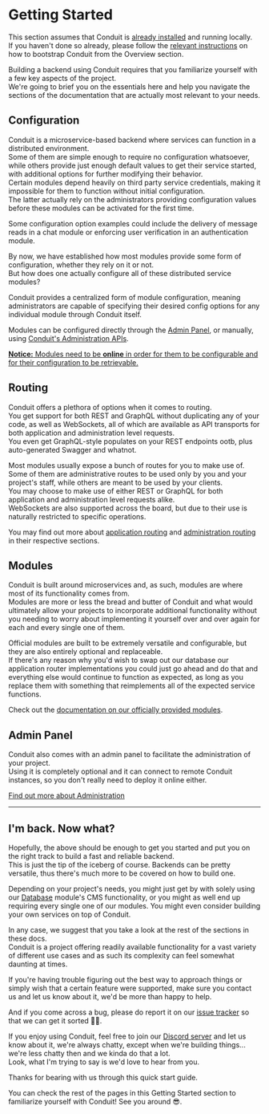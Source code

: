 # Getting Started

This section assumes that Conduit is [already installed](../installation) and running locally.<br />
If you haven't done so already, please follow the [relevant instructions](../installation) on how to bootstrap Conduit from the Overview section.

Building a backend using Conduit requires that you familiarize yourself with a few key aspects of the project.<br />
We're going to brief you on the essentials here and help you navigate the sections of the documentation that are actually most relevant to your needs.

## Configuration

Conduit is a microservice-based backend where services can function in a distributed environment.<br />
Some of them are simple enough to require no configuration whatsoever, while others provide just enough default values to get their service started, with additional options for further modifying their behavior.<br />
Certain modules depend heavily on third party service credentials, making it impossible for them to function without initial configuration.<br />
The latter actually rely on the administrators providing configuration values before these modules can be activated for the first time.<br />

Some configuration option examples could include the delivery of message reads in a chat module or
enforcing user verification in an authentication module.

By now, we have established how most modules provide some form of configuration, whether they rely on it or not.<br />
But how does one actually configure all of these distributed service modules?

Conduit provides a centralized form of module configuration, meaning administrators are capable of
specifying their desired config options for any individual module through Conduit itself.

Modules can be configured directly through the [Admin Panel](get-started/admin-panel), or manually, using [Conduit's Administration APIs](administration).<br />

<ins><strong>Notice:</strong> Modules need to be <strong>online</strong> in order for them to be configurable and for their configuration to be retrievable.</ins>

## Routing

Conduit offers a plethora of options when it comes to routing.<br />
You get support for both REST and GraphQL without duplicating any of your code, as well as WebSockets,
all of which are available as API transports for both application and administration level requests.<br />
You even get GraphQL-style populates on your REST endpoints ootb, plus auto-generated Swagger and whatnot.

Most modules usually expose a bunch of routes for you to make use of.<br />
Some of them are administrative routes to be used only by you and your project's staff, while others are meant to be used by your clients.<br />
You may choose to make use of either REST or GraphQL for both application and administration level requests alike.<br />
WebSockets are also supported across the board, but due to their use is naturally restricted to specific operations.

You may find out more about [application routing](../modules/router) and [administration routing](../administration) in their respective sections.

## Modules

Conduit is built around microservices and, as such, modules are where most of its functionality comes from.<br />
Modules are more or less the bread and butter of Conduit and what would ultimately allow your projects to incorporate additional functionality
without you needing to worry about implementing it yourself over and over again for each and every single one of them.<br />

Official modules are built to be extremely versatile and configurable, but they are also entirely optional and replaceable.<br />
If there's any reason why you'd wish to swap out our database our application router implementations you could just go ahead and do that and
everything else would continue to function as expected, as long as you replace them with something that reimplements all of the expected service functions.

Check out the [documentation on our officially provided modules](../modules).

## Admin Panel

Conduit also comes with an admin panel to facilitate the administration of your project.<br />
Using it is completely optional and it can connect to remote Conduit instances, so you don't really need to deploy it online either.<br />

[Find out more about Administration](admin-panel)

-------------------------------------------------

## I'm back. Now what?

Hopefully, the above should be enough to get you started and put you on the right track to build a fast and reliable backend.<br />
This is just the tip of the iceberg of course. Backends can be pretty versatile, thus there's much more to be covered on how to build one.

Depending on your project's needs, you might just get by with solely using our [Database](../modules/database) module's CMS functionality,
or you might as well end up requiring every single one of our modules. You might even consider building your own services on top of Conduit.

In any case, we suggest that you take a look at the rest of the sections in these docs.<br />
Conduit is a project offering readily available functionality for a vast variety of different use cases and as such its complexity can feel somewhat daunting at times.<br />

If you're having trouble figuring out the best way to approach things or simply wish that a certain feature were supported,
make sure you contact us and let us know about it, we'd be more than happy to help.<br />

And if you come across a bug, please do report it on our [issue tracker](https://github.com/ConduitPlatform/Conduit/issues/new/choose) so that we can get it sorted 🐛🔨.

If you enjoy using Conduit, feel free to join our [Discord server](https://discord.com/invite/fBqUQ23M7g) and let us know about it, we're always chatty,
except when we're building things... we're less chatty then and we kinda do that a lot.<br />
Look, what I'm trying to say is we'd love to hear from you.

Thanks for bearing with us through this quick start guide.<br />

You can check the rest of the pages in this Getting Started section to familiarize yourself with Conduit!
See you around 😎.
